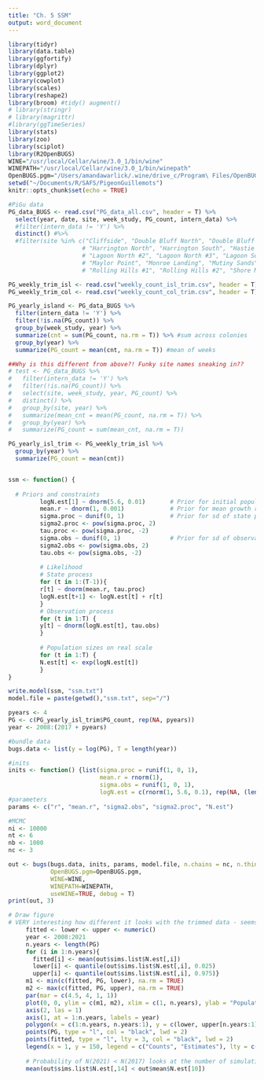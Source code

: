```yaml
---
title: "Ch. 5 SSM"
output: word_document
---
```


```r
library(tidyr)
library(data.table)
library(ggfortify)
library(dplyr)
library(ggplot2)
library(cowplot)
library(scales)
library(reshape2)
library(broom) #tidy() augment()
# library(stringr)
# library(magrittr) 
#library(ggTimeSeries)
library(stats) 
library(zoo)
library(sciplot)
library(R2OpenBUGS)
WINE="/usr/local/Cellar/wine/3.0_1/bin/wine"
WINEPATH="/usr/local/Cellar/wine/3.0_1/bin/winepath"
OpenBUGS.pgm="/Users/amandawarlick/.wine/drive_c/Program\ Files/OpenBUGS/OpenBUGS323/OpenBUGS.exe"
setwd("~/Documents/R/SAFS/PigeonGuillemots")
knitr::opts_chunk$set(echo = TRUE)
```


```r

#PiGu data
PG_data_BUGS <- read.csv("PG_data_all.csv", header = T) %>%
  select(year, date, site, week_study, PG_count, intern_data) %>%
  #filter(intern_data != 'Y') %>%
  distinct() #%>%
  #filter(site %in% c("Cliffside", "Double Bluff North", "Double Bluff South", "Forbes Point", "Fort Casey",
                     # "Harrington North", "Harrington South", "Hastie Lake South", "Keystone", "Lagoon North #1",
                     # "Lagoon North #2", "Lagoon North #3", "Lagoon South", "Ledgewood", "Malmo Bluff", 
                     # "Maylor Point", "Monroe Landing", "Mutiny Sands", "Possession Point", "Pratts Bluff",
                     # "Rolling Hills #1", "Rolling Hills #2", "Shore Meadows", "Swantown"))

PG_weekly_trim_isl <- read.csv("weekly_count_isl_trim.csv", header = T)
PG_weekly_trim_col <- read.csv("weekly_count_col_trim.csv", header = T)

PG_yearly_island <- PG_data_BUGS %>%
  filter(intern_data != 'Y') %>%
  filter(!is.na(PG_count)) %>%
  group_by(week_study, year) %>%
  summarize(cnt = sum(PG_count, na.rm = T)) %>% #sum across colonies
  group_by(year) %>%
  summarize(PG_count = mean(cnt, na.rm = T)) #mean of weeks

##Why is this different from above?! Funky site names sneaking in??
# test <- PG_data_BUGS %>%
#   filter(intern_data != 'Y') %>%
#   filter(!is.na(PG_count)) %>%
#   select(site, week_study, year, PG_count) %>%
#   distinct() %>%
#   group_by(site, year) %>%
#   summarize(mean_cnt = mean(PG_count, na.rm = T)) %>%
#   group_by(year) %>%
#   summarize(PG_count = sum(mean_cnt, na.rm = T))

PG_yearly_isl_trim <- PG_weekly_trim_isl %>%
  group_by(year) %>%
  summarize(PG_count = mean(cnt))



```

```r

ssm <- function() {
  
  # Priors and constraints
         logN.est[1] ~ dnorm(5.6, 0.01)       # Prior for initial population size
         mean.r ~ dnorm(1, 0.001)             # Prior for mean growth rate
         sigma.proc ~ dunif(0, 1)             # Prior for sd of state process
         sigma2.proc <- pow(sigma.proc, 2)
         tau.proc <- pow(sigma.proc, -2)
         sigma.obs ~ dunif(0, 1)              # Prior for sd of observation process
         sigma2.obs <- pow(sigma.obs, 2)
         tau.obs <- pow(sigma.obs, -2)
         
         # Likelihood
         # State process
         for (t in 1:(T-1)){
         r[t] ~ dnorm(mean.r, tau.proc)
         logN.est[t+1] <- logN.est[t] + r[t]
         }
         # Observation process
         for (t in 1:T) {
         y[t] ~ dnorm(logN.est[t], tau.obs)
         }
         
         # Population sizes on real scale
         for (t in 1:T) {
         N.est[t] <- exp(logN.est[t])
         }
}

write.model(ssm, "ssm.txt")
model.file = paste(getwd(),"ssm.txt", sep="/")

pyears <- 4
PG <- c(PG_yearly_isl_trim$PG_count, rep(NA, pyears))
year <- 2008:(2017 + pyears)

#bundle data
bugs.data <- list(y = log(PG), T = length(year))

#inits
inits <- function() {list(sigma.proc = runif(1, 0, 1), 
                          mean.r = rnorm(1), 
                          sigma.obs = runif(1, 0, 1), 
                          logN.est = c(rnorm(1, 5.6, 0.1), rep(NA, (length(year)-1))))}
#parameters
params <- c("r", "mean.r", "sigma2.obs", "sigma2.proc", "N.est")

#MCMC
ni <- 10000
nt <- 6
nb <- 1000
nc <- 3

out <- bugs(bugs.data, inits, params, model.file, n.chains = nc, n.thin = nt, n.iter = ni, n.burnin = nb, 
            OpenBUGS.pgm=OpenBUGS.pgm,
            WINE=WINE,
            WINEPATH=WINEPATH,
            useWINE=TRUE, debug = T)
print(out, 3)

# Draw figure
# VERY interesting how different it looks with the trimmed data - seems to remove the high 2008 value, must check
     fitted <- lower <- upper <- numeric()
     year <- 2008:2021
     n.years <- length(PG)
     for (i in 1:n.years){
       fitted[i] <- mean(out$sims.list$N.est[,i])
       lower[i] <- quantile(out$sims.list$N.est[,i], 0.025)
       upper[i] <- quantile(out$sims.list$N.est[,i], 0.975)}
     m1 <- min(c(fitted, PG, lower), na.rm = TRUE)
     m2 <- max(c(fitted, PG, upper), na.rm = TRUE)
     par(mar = c(4.5, 4, 1, 1))
     plot(0, 0, ylim = c(m1, m2), xlim = c(1, n.years), ylab = "Population size", xlab = "Year", col = "black", type = "l", lwd = 2, axes = FALSE, frame = FALSE)
     axis(2, las = 1)
     axis(1, at = 1:n.years, labels = year)
     polygon(x = c(1:n.years, n.years:1), y = c(lower, upper[n.years:1]), col = "gray90", border = "gray90")
     points(PG, type = "l", col = "black", lwd = 2)
     points(fitted, type = "l", lty = 3, col = "black", lwd = 2)
     legend(x = 1, y = 150, legend = c("Counts", "Estimates"), lty = c(1, 1), lwd = c(2, 2), col = c("black", "blue"), bty = "n", cex = 1)
     
     # Probability of N(2021) < N(2017) looks at the number of simulations that are less I think? 63%
     mean(out$sims.list$N.est[,14] < out$mean$N.est[10])

```

